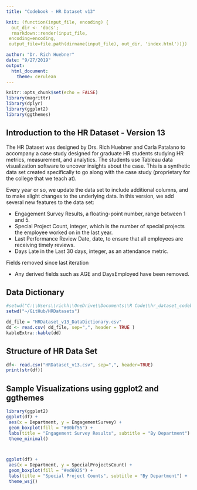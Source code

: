 ```yaml
---
title: "Codebook - HR Dataset v13"

knit: (function(input_file, encoding) {
  out_dir <- 'docs';
  rmarkdown::render(input_file,
 encoding=encoding,
 output_file=file.path(dirname(input_file), out_dir, 'index.html'))})

author: "Dr. Rich Huebner"
date: "9/27/2019"
output: 
  html_document: 
    theme: cerulean
---
```


```r
knitr::opts_chunk$set(echo = FALSE)
library(magrittr)
library(dplyr)
library(ggplot2)
library(ggthemes)
```

## Introduction to the HR Dataset - Version 13

The HR Dataset was designed by Drs. Rich Huebner and Carla Patalano to accompany a case study designed for graduate HR students studying HR metrics, measurement, and analytics. The students use Tableau data visualization software to uncover insights about the case. This is a synthetic data set created specifically to go along with the case study (proprietary for the college that we teach at). 

Every year or so, we update the data set to include additional columns, and to make slight changes to the underlying data. In this version, we add several new features to the data set:

- Engagement Survey Results, a floating-point number, range between 1 and 5.
- Special Project Count, integer, which is the number of special projects the employee worked on in the last year.
- Last Performance Review Date, date, to ensure that all employees are receiving timely reviews.
- Days Late in the Last 30 days, integer, as an attendance metric.

Fields removed since last iteration

- Any derived fields such as AGE and DaysEmployed have been removed.


## Data Dictionary
```r
#setwd("C:\\Users\\richh\\OneDrive\\Documents\\R Code\\hr_dataset_codebook")
setwd("~/GitHub/HRDatasets")

dd_file = "HRDataset_v13_DataDictionary.csv"
dd <- read.csv( dd_file, sep=",", header = TRUE )
kableExtra::kable(dd)
```

## Structure of HR Data Set
```r

df<- read.csv("HRDataset_v13.csv", sep=",", header=TRUE)
print(str(df))
```

## Sample Visualizations using ggplot2 and ggthemes
```r
library(ggplot2)
ggplot(df) +
 aes(x = Department, y = EngagementSurvey) +
 geom_boxplot(fill = "#00bf55") +
 labs(title = "Engagement Survey Results", subtitle = "By Department") +
 theme_minimal()



ggplot(df) +
 aes(x = Department, y = SpecialProjectsCount) +
 geom_boxplot(fill = "#ed6925") +
 labs(title = "Special Project Counts", subtitle = "By Department") +
 theme_wsj()

```


